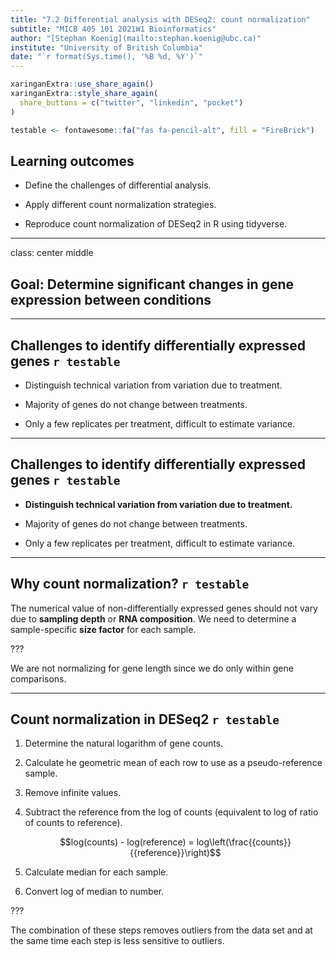 ```yaml
---
title: "7.2 Differential analysis with DESeq2: count normalization"
subtitle: "MICB 405 101 2021W1 Bioinformatics"
author: "[Stephan Koenig](mailto:stephan.koenig@ubc.ca)"
institute: "University of British Columbia"
date: "`r format(Sys.time(), '%B %d, %Y')`"
---
```


```r
xaringanExtra::use_share_again()
xaringanExtra::style_share_again(
  share_buttons = c("twitter", "linkedin", "pocket")
)

testable <- fontawesome::fa("fas fa-pencil-alt", fill = "FireBrick")
```

## Learning outcomes

- Define the challenges of differential analysis.

- Apply different count normalization strategies.

- Reproduce count normalization of DESeq2 in R using tidyverse.

---

class: center middle

## Goal: Determine significant changes in gene expression between conditions

---

## Challenges to identify differentially expressed genes `r testable`

- Distinguish technical variation from variation due to treatment.

- Majority of genes do not change between treatments.

- Only a few replicates per treatment, difficult to estimate variance.

---

## Challenges to identify differentially expressed genes `r testable`

- **Distinguish technical variation from variation due to treatment.**

- Majority of genes do not change between treatments.

- Only a few replicates per treatment, difficult to estimate variance.

---

## Why count normalization? `r testable`

The numerical value of non-differentially expressed genes should not vary due to **sampling depth** or **RNA composition**. We need to determine a sample-specific **size factor** for each sample.

???

We are not normalizing for gene length since we do only within gene comparisons.

---

## Count normalization in DESeq2 `r testable`

1. Determine the natural logarithm of gene counts.

2. Calculate he geometric mean of each row to use as a pseudo-reference sample.

3. Remove infinite values.

4. Subtract the reference from the log of counts (equivalent to log of ratio of counts to reference).

    $$log(counts) - log(reference) = log\left(\frac{{counts}}{{reference}}\right)$$

5. Calculate median for each sample.

6. Convert log of median to number.

???

The combination of these steps removes outliers from the data set and at the same time each step is less sensitive to outliers.
